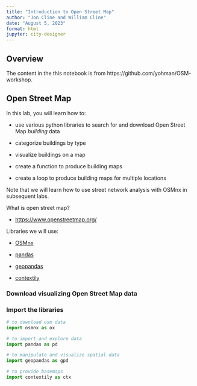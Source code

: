 ```yaml
---
title: "Introduction to Open Street Map"
author: "Jon Cline and William Cline"
date: "August 5, 2023"
format: html
jupyter: city-designer
---
```


## Overview

The content in the this notebook is from https://github.com/yohman/OSM-workshop.

## Open Street Map

In this lab, you will learn how to:

-   use various python libraries to search for and download Open Street Map *building* data

-   categorize buildings by type

-   visualize buildings on a map

-   create a function to produce building maps

-   create a loop to produce building maps for multiple locations

Note that we will learn how to use street network analysis with OSMnx in subsequent labs.

What is open street map?

-   <https://www.openstreetmap.org/>

Libraries we will use:

-   [OSMnx](https://github.com/gboeing/osmnx)

-   [pandas](https://pandas.pydata.org/)

-   [geopandas](https://geopandas.org/)

-   [contextily](https://github.com/geopandas/contextily)

### Download visualizing Open Street Map data

### Import the libraries
```python
# to download osm data
import osmnx as ox

# to import and explore data
import pandas as pd

# to manipulate and visualize spatial data
import geopandas as gpd

# to provide basemaps 
import contextily as ctx
```

